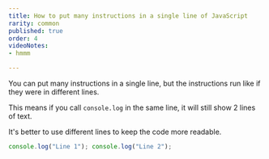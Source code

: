 ```yaml
---
title: How to put many instructions in a single line of JavaScript
rarity: common
published: true
order: 4
videoNotes:
- hmmm

---
```


You can put many instructions in a single line, but the instructions run like if they were in different lines.

This means if you call `console.log` in the same line, it will still show 2 lines of text.

It's better to use different lines to keep the code more readable.

```javascript
console.log("Line 1"); console.log("Line 2");
```
